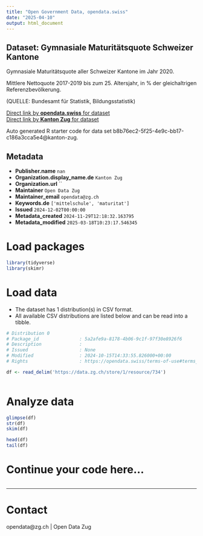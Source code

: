 ```yaml
---
title: "Open Government Data, opendata.swiss"
date: "2025-04-10"
output: html_document
---
```


## Dataset: Gymnasiale Maturitätsquote Schweizer Kantone

Gymnasiale Maturitätsquote aller Schweizer Kantone im Jahr 2020.

Mittlere Nettoquote 2017-2019 bis zum 25. Altersjahr, in % der gleichaltrigen Referenzbevölkerung.

(QUELLE: Bundesamt für Statistik, Bildungsstatistik)

[Direct link by **opendata.swiss** for dataset](https://opendata.swiss/de/dataset/gymnasiale-maturitatsquote-schweizer-kantone)<br>
[Direct link by **Kanton Zug** for dataset](https://www.zg.ch/behoerden/gesundheitsdirektion/statistikfachstelle/themen/bildung/mittelschulen)

Auto generated R starter code for data set b8b76ec2-5f25-4e9c-bb17-c186a3cca5e4@kanton-zug.

## Metadata

- **Publisher.name** `nan`
- **Organization.display_name.de** `Kanton Zug`
- **Organization.url** ``
- **Maintainer** `Open Data Zug`
- **Maintainer_email** `opendata@zg.ch`
- **Keywords.de** `['mittelschule', 'maturitat']`
- **Issued** `2024-12-02T00:00:00`
- **Metadata_created** `2024-11-29T12:18:32.163795`
- **Metadata_modified** `2025-03-18T10:23:17.546345`


# Load packages

```r

library(tidyverse)
library(skimr)

```

# Load data

-   The dataset has 1 distribution(s) in CSV format.
-   All available CSV distributions are listed below and can be read into a tibble.

```r

# Distribution 0
# Package_id               : 5a2afe9a-8178-4b06-9c1f-97f30e8926f6
# Description              : 
# Issued                   : None
# Modified                 : 2024-10-15T14:33:55.826000+00:00
# Rights                   : https://opendata.swiss/terms-of-use#terms_by

df <- read_delim('https://data.zg.ch/store/1/resource/734')



```

# Analyze data

```r

glimpse(df)
str(df)
skim(df)

head(df)
tail(df)

```

# Continue your code here...

```r

```

------------------------------------------------------------------------

# Contact

opendata@zg.ch | Open Data Zug
